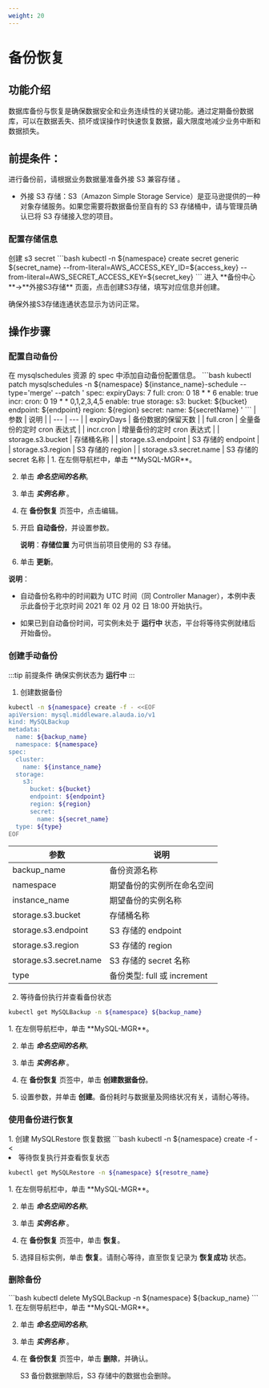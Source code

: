 ```yaml
---
weight: 20
---
```

# 备份恢复

## 功能介绍
数据库备份与恢复是确保数据安全和业务连续性的关键功能。通过定期备份数据库，可以在数据丢失、损坏或误操作时快速恢复数据，最大限度地减少业务中断和数据损失。


## 前提条件：

进行备份前，请根据业务数据量准备外接 S3 兼容存储 。

* 外接 S3 存储：S3（Amazon Simple Storage Service）是亚马逊提供的一种对象存储服务。如果您需要将数据备份至自有的 S3 存储桶中，请与管理员确认已将 S3 存储接入您的项目。

### 配置存储信息
<Tabs>
<Tab label="CLI">
创建 s3 secret
```bash
kubectl -n ${namespace} create secret generic ${secret_name} --from-literal=AWS_ACCESS_KEY_ID=${access_key} --from-literal=AWS_SECRET_ACCESS_KEY=${secret_key}
```
</Tab>
<Tab label="Web Console">
进入 **备份中心**->**外接S3存储** 页面，点击创建S3存储，填写对应信息并创建。

确保外接S3存储连通状态显示为访问正常。
</Tab>
</Tabs>

## 操作步骤

### 配置自动备份
<Tabs>
<Tab label="CLI">
在 mysqlschedules 资源 的 spec 中添加自动备份配置信息。
```bash
kubectl patch mysqlschedules -n ${namespace} ${instance_name}-schedule --type='merge' --patch '
spec:
  expiryDays: 7
  full:
    cron: 0 18 * * 6
    enable: true
  incr:
    cron: 0 19 * * 0,1,2,3,4,5
    enable: true
  storage:
    s3:
      bucket: ${bucket}
      endpoint: ${endpoint}
      region: ${region}
      secret:
        name: ${secretName}
'
```
| 参数 | 说明 |
| --- | --- |
| expiryDays | 备份数据的保留天数 |
| full.cron | 全量备份的定时 cron 表达式 |
| incr.cron | 增量备份的定时 cron 表达式 |
| storage.s3.bucket | 存储桶名称 |
| storage.s3.endpoint | S3 存储的 endpoint |
| storage.s3.region | S3 存储的 region |
| storage.s3.secret.name | S3 存储的 secret 名称 |
</Tab>
<Tab label="Web Console">
1. 在左侧导航栏中，单击 **MySQL-MGR**。

2. 单击 ***命名空间的名称***。

2. 单击 ***实例名称*** 。
    
3. 在 **备份恢复** 页签中，点击编辑。

4. 开启 **自动备份**，并设置参数。

    **说明**：**存储位置** 为可供当前项目使用的 S3 存储。

5. 单击 **更新**。

**说明**：
  
* 自动备份名称中的时间戳为 UTC 时间（同 Controller Manager），本例中表示此备份于北京时间 2021 年 02 月 02 日 18:00 开始执行。
    
* 如果已到自动备份时间，可实例未处于 **运行中** 状态，平台将等待实例就绪后开始备份。
</Tab>
</Tabs>

### 创建手动备份
:::tip 前提条件
确保实例状态为 **运行中**
:::
<Tabs>
<Tab label="CLI">
1. 创建数据备份
```bash
kubectl -n ${namespace} create -f - <<EOF
apiVersion: mysql.middleware.alauda.io/v1
kind: MySQLBackup
metadata:
  name: ${backup_name}
  namespace: ${namespace}
spec:
  cluster:
    name: ${instance_name}
  storage:
    s3:
      bucket: ${bucket}
      endpoint: ${endpoint}
      region: ${region}
      secret:
        name: ${secret_name}
  type: ${type}
EOF
```
| 参数 | 说明 |
| --- | --- |
| backup_name | 备份资源名称 |
| namespace | 期望备份的实例所在命名空间 |
| instance_name | 期望备份的实例名称 |
| storage.s3.bucket | 存储桶名称 |
| storage.s3.endpoint | S3 存储的 endpoint |
| storage.s3.region | S3 存储的 region |
| storage.s3.secret.name | S3 存储的 secret 名称 |
| type | 备份类型: full 或 increment |
2. 等待备份执行并查看备份状态
```bash
kubectl get MySQLBackup -n ${namespace} ${backup_name}
```
</Tab>
<Tab label="Web Console">
1. 在左侧导航栏中，单击 **MySQL-MGR**。

2. 单击 ***命名空间的名称***。

2. 单击 ***实例名称*** 。
    
3. 在 **备份恢复** 页签中，单击 **创建数据备份**。

4. 设置参数，并单击 **创建**。备份耗时与数据量及网络状况有关，请耐心等待。
</Tab>
</Tabs>

### 使用备份进行恢复
<Tabs>
<Tab label="CLI">
1. 创建 MySQLRestore 恢复数据
```bash
kubectl -n ${namespace} create -f - <<EOF
apiVersion: middleware.alauda.io/v1
kind: MySQLRestore
metadata:
  labels:
    mysql/arch: mgr
  name: ${resotre_name}
  namespace: ${namespace}
spec:
  mgr:
    backup:
      name: ${backup_name}
    cluster:
      name: ${target_instance_name}
    source:
      name: ${source_instance_name}
EOF
```
| 参数 | 说明 |
| --- | --- |
| resotre_name | 恢复资源名称 |
| namespace | 期望备份的实例所在命名空间 |
| backup_name | 期望使用的全量备份资源名称 |
| target_instance_name | 期望恢复数据的实例名称 |
| source_instance_name | 使用的备份资源来源的实例名称 |

2. 等待恢复执行并查看恢复状态
```bash
kubectl get MySQLRestore -n ${namespace} ${resotre_name}
```
</Tab>
<Tab label="Web Console">
1. 在左侧导航栏中，单击 **MySQL-MGR**。

2. 单击 ***命名空间的名称***。

2. 单击 ***实例名称*** 。
    
3. 在 **备份恢复** 页签中，单击 **恢复**。

4. 选择目标实例，单击 **恢复**。请耐心等待，直至恢复记录为 **恢复成功** 状态。
</Tab>
</Tabs>

### 删除备份
<Tabs>
<Tab label="CLI">
```bash
kubectl delete MySQLBackup -n ${namespace} ${backup_name}
```
</Tab>
<Tab label="Web Console"> 
1. 在左侧导航栏中，单击 **MySQL-MGR**。

2. 单击 ***命名空间的名称***。

2. 单击 ***实例名称*** 。

3. 在 **备份恢复** 页签中，单击 **删除**，并确认。

    S3 备份数据删除后，S3 存储中的数据也会删除。

</Tab>
</Tabs>